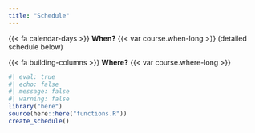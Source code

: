```yaml
---
title: "Schedule"
---
```


{{< fa calendar-days >}} **When?** {{< var course.when-long >}} (detailed schedule below)

{{< fa building-columns >}} **Where?** {{< var course.where-long >}}

```r
#| eval: true
#| echo: false
#| message: false
#| warning: false
library("here")
source(here::here("functions.R"))
create_schedule()
```

